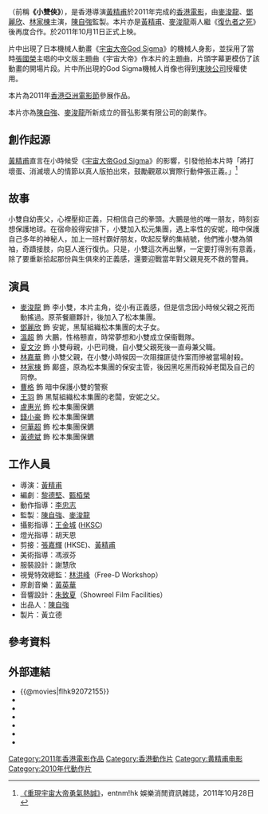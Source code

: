 {{Distinguish|小雙俠}}
{{Infobox Film
| name               = 保衞戰隊之出動喇！朋友！
| original_name      = ''{{lang|en|Let's Go!}}''
| image              = Let's Go! film poster.jpg
| caption            = 電影海報
| director           = [[黃精甫|黃精甫]]<br />
| producer_2         = 黃立德
| producer           = [[陳自強|陳自強]]<br />[[麥浚龍|麥浚龍]]
| writer             = [[黎德堅|黎德堅]]<br />[[甄栢榮|甄栢榮]]
| starring           = [[麥浚龍|麥浚龍]]<br />[[鄧麗欣|鄧麗欣]]<br />[[林家棟|林家棟]]
| music              = [[黃英華|黃英華]]
| cinematography     = [[王金城|王金城]] ([[HKSC|HKSC]])
| editing            = [[張嘉輝|張嘉輝]] (HKSE)<br />[[黃精甫|黃精甫]]
| studio             = {{flagicon|HKG}} 晉弘影業有限公司<br />博榮創建有限公司
| distributor        = {{flagicon|HKG}} [[發行工作室|發行工作室 (香港) 有限公司]]
| released           = {{flagicon|HKG}}　{{film date|2011|10|11}}
| rate               = {{flagicon|HKG}} IIB
| runtime            = 96 分鐘
| country            = {{flagicon|HKG}} 香港
| language           = 粵語
| imdb_id            = tt2072155
}}

{{engname|《保衞戰隊之出動喇！朋友！》|''Let's Go!''}}（前稱'''《小雙俠》'''），是香港導演[[黃精甫|黃精甫]]於2011年完成的[[香港電影|香港電影]]，由[[麥浚龍|麥浚龍]]、[[鄧麗欣|鄧麗欣]]、[[林家棟|林家棟]]主演，[[陳自強|陳自強]]監製。本片亦是[[黃精甫|黃精甫]]、[[麥浚龍|麥浚龍]]兩人繼《[[復仇者之死|復仇者之死]]》後再度合作。於2011年10月11日正式上映。

片中出現了日本機械人動畫《[[宇宙大帝God_Sigma|宇宙大帝God Sigma]]》的機械人身影，並採用了當時[[張國榮|張國榮]]主唱的中文版主題曲《宇宙大帝》作本片的主題曲，片頭字幕更模仿了該動畫的開場片段。片中所出現的God Sigma機械人肖像也得到[[東映|東映公司]]授權使用。

本片為2011年[[香港亞洲電影節|香港亞洲電影節]]參展作品。

本片亦為[[陳自強|陳自強]]、[[麥浚龍|麥浚龍]]所新成立的晉弘影業有限公司的創業作。

==創作起源==

[[黃精甫|黃精甫]]直言在小時候受《[[宇宙大帝God_Sigma|宇宙大帝God Sigma]]》的影響，引發他拍本片時「將打壞蛋、消滅壞人的情節以真人版拍出來，鼓勵觀眾以實際行動伸張正義。」<ref name=godsigma>[http://www.entnewsmag.com/index.php?option=com_content&view=article&id=5816:2011-10-28-14-01-20&catid=10&Itemid=576 《重現宇宙大帝勇氣熱誠》]{{Dead link|date=2019年3月 |bot=InternetArchiveBot |fix-attempted=yes }}，entnm!hk 娛樂消閒資訊雜誌，2011年10月28日</ref>

==故事==
{{cquote|呢個世界，英雄原來無處不在}}
小雙自幼喪父，心裡壓抑正義，只相信自己的拳頭。大鵬是他的唯一朋友，時刻妄想保護地球。在宿命般得安排下，小雙加入松元集團，遇上率性的安妮，暗中保護自己多年的神秘人，加上一班村霸好朋友，吹起反擊的集結號，他們推小雙為領袖，奇蹟接肢，向惡人進行復仇。只是，小雙這次再出擊，一定要打得別有意義，除了要重新拾起那份與生俱來的正義感，還要迎戰當年對父親見死不救的警員。

==演員==
* [[麥浚龍|麥浚龍]] 飾 李小雙，本片主角，從小有正義感，但是信念因小時候父親之死而動搖過。原茶餐廳夥計，後加入了松本集團。
* [[鄧麗欣|鄧麗欣]] 飾 安妮，黑幫組織松本集團的太子女。
* [[溫超|溫超]] 飾 大鵬，性格戅直，時常夢想和小雙成立保衞戰隊。
* [[夏文汐|夏文汐]] 飾 小雙母親，小巴司機，自小雙父親死後一直母兼父職。
* [[林嘉華|林嘉華]] 飾 小雙父親，在小雙小時候因一次阻擋匪徒作案而慘被當場射殺。
* [[林家棟|林家棟]] 飾 鄺盛，原為松本集團的保安主管，後因黑吃黑而殺掉老闆及自己的同僚。
* [[曹格|曹格]] 飾 暗中保護小雙的警察
* [[王羽|王羽]] 飾 黑幫組織松本集團的老闆，安妮之父。
* [[盧惠光|盧惠光]] 飾 松本集團保鑣	  	 
* [[錢小豪|錢小豪]] 飾 松本集團保鑣
* [[何華超|何華超]] 飾 松本集團保鑣
* [[黃德斌|黃德斌]] 飾 松本集團保鑣

==工作人員==
* 導演：[[黃精甫|黃精甫]]
* 編劇：[[黎德堅|黎德堅]]、[[甄栢榮|甄栢榮]]
* 動作指導：[[李忠志|李忠志]]
* 監製：[[陳自強|陳自強]]、[[麥浚龍|麥浚龍]]
* 攝影指導：[[王金城|王金城]] ([[HKSC|HKSC]])
* 燈光指導：胡天恩
* 剪接：[[張嘉輝|張嘉輝]] (HKSE)、[[黃精甫|黃精甫]]
* 美術指導：馮淑芬
* 服裝設計：謝慧欣
* 視覺特效總監：[[林洪峰|林洪峰]]（Free-D Workshop）
* 原創音樂：[[黃英華|黃英華]]
* 音響設計：[[朱致夏|朱致夏]]（Showreel Film Facilities）
* 出品人：[[陳自強|陳自強]]
* 製片：黃立德

==參考資料==
{{reflist|2}}

==外部連結==
*{{@movies|flhk92072155}}
*{{hkmdb title|15051}}
*{{douban}}
*{{Mtime|154558}}
*{{Amg movie|517371}}
*{{rotten-tomatoes|lets_go_2011}}
*{{imdb title|2072155}}

[[Category:2011年香港電影作品|Category:2011年香港電影作品]]
[[Category:香港動作片|Category:香港動作片]]
[[Category:黄精甫电影|Category:黄精甫电影]]
[[Category:2010年代動作片|Category:2010年代動作片]]